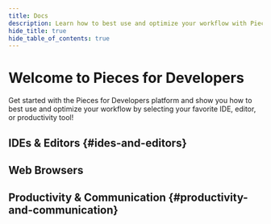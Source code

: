 ```yaml
---
title: Docs
description: Learn how to best use and optimize your workflow with Pieces for Developers! Read the sections in sequential order or click the links in the navigation on the right to get directly to the topic you need.
hide_title: true
hide_table_of_contents: true
---
```



# Welcome to Pieces for Developers

Get started with the Pieces for Developers platform and show you how to best use and optimize your workflow by selecting your favorite IDE, editor, or productivity tool!

<Grid cols={2}>
  <CardWithCTA icon={'/assets/pieces_logos/black_circle.png'} darkIcon={'/assets/pieces_logos/white_circle.png'} title={'Desktop App'} description={'The Flagship Desktop App for Pieces for Developers'} href={'/installation-getting-started/what-am-i-installing'} />
  <CardWithCTA icon={'/assets/pieces_os_light_logo.png'} darkIcon={'/assets/pieces_os_dark_logo.png'} title={'Pieces OS'} description={'The OS-level application that powers Pieces for Developers'} href={'/installation-getting-started/pieces-os'} />
</Grid>

## IDEs & Editors {#ides-and-editors}

<Grid cols={3}>
  <CardWithoutCTA icon={'/assets/vscode_logo.png'} title={'VS Code'} href={'/extensions-plugins/vscode'} />
  <CardWithoutCTA icon={'/assets/jetbrains_logo.png'} title={'JetBrains'} href={'/extensions-plugins/jetbrains'} />
  <CardWithoutCTA icon={'/assets/visual_studio_logo.png'} title={'Visual Studio'} href={'/extensions-plugins/visual-studio'} />
  <CardWithoutCTA icon={'/assets/jupyterlab_logo.png'} title={'JupyterLab'} href={'/extensions-plugins/jupyterlab'} />
  <CardWithoutCTA icon={'/assets/ads_logo.png'} title={'Azure Data Studio'} href={'/extensions-plugins/azure-data-studio'} />
  <CardWithoutCTA icon={'/assets/sublime_logo.png'} title={'Sublime Text'} href={'/extensions-plugins/sublime'} />
</Grid>

## Web Browsers

<Grid cols={3}>
  <CardWithoutCTA icon={'/assets/chrome_logo.png'} title={'Google Chrome'} href={'/extensions-plugins/web-extension'} />
  <CardWithoutCTA icon={'/assets/firefox_logo.png'} title={'Mozilla Firefox'} href={'/extensions-plugins/web-extension'} />
  <CardWithoutCTA icon={'/assets/brave_logo.png'} title={'Brave'} href={'/extensions-plugins/web-extension'} />
  <CardWithoutCTA icon={'/assets/opera_logo.png'} title={'Opera'} href={'/extensions-plugins/web-extension'} />
  <CardWithoutCTA icon={'/assets/edge_logo.png'} title={'Microsoft Edge'} href={'/extensions-plugins/web-extension'} />
</Grid>

## Productivity & Communication {#productivity-and-communication}

<Grid cols={3}>
  <CardWithoutCTA icon={'/assets/pieces_logos/black_circle.png'} darkIcon={'/assets/pieces_logos/white_circle.png'} title={'Pieces CLI'} href={'/extensions-plugins/cli'} />
  <CardWithoutCTA icon={'/assets/obsidian_logo.png'} title={'Obsidian'} href={'/extensions-plugins/obsidian'} />
  <CardWithoutCTA icon={'/assets/raycast_logo.png'} title={'Raycast'} href={'/extensions-plugins/raycast'} />
  <CardWithoutCTA icon={'/assets/teams_logo.png'} title={'Microsoft Teams'} href={'/extensions-plugins/teams'} />
</Grid>
